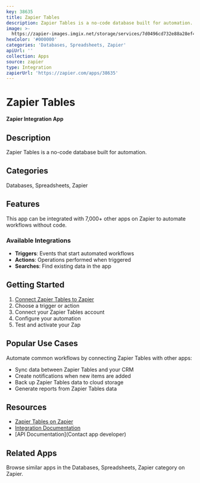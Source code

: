 ```yaml
---
key: 38635
title: Zapier Tables
description: Zapier Tables is a no-code database built for automation.
image: >-
  https://zapier-images.imgix.net/storage/services/7d0496cd732e88a28ef405d75c2fea5a.png?auto=format%2Ccompress&ixlib=python-3.0.0&q=50
hexColor: '#000000'
categories: 'Databases, Spreadsheets, Zapier'
apiUrl: ''
collection: Apps
source: zapier
type: Integration
zapierUrl: 'https://zapier.com/apps/38635'
---
```

# Zapier Tables

**Zapier Integration App**

## Description

Zapier Tables is a no-code database built for automation.

## Categories

Databases, Spreadsheets, Zapier

## Features

This app can be integrated with 7,000+ other apps on Zapier to automate workflows without code.

### Available Integrations

- **Triggers**: Events that start automated workflows
- **Actions**: Operations performed when triggered
- **Searches**: Find existing data in the app

## Getting Started

1. [Connect Zapier Tables to Zapier](https://zapier.com/apps/38635)
2. Choose a trigger or action
3. Connect your Zapier Tables account
4. Configure your automation
5. Test and activate your Zap

## Popular Use Cases

Automate common workflows by connecting Zapier Tables with other apps:

- Sync data between Zapier Tables and your CRM
- Create notifications when new items are added
- Back up Zapier Tables data to cloud storage
- Generate reports from Zapier Tables data

## Resources

- [Zapier Tables on Zapier](https://zapier.com/apps/38635)
- [Integration Documentation](https://zapier.com/apps/38635/integrations)
- [API Documentation](Contact app developer)

## Related Apps

Browse similar apps in the Databases, Spreadsheets, Zapier category on Zapier.

